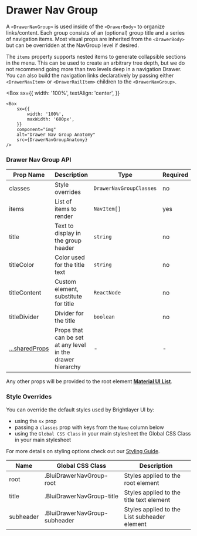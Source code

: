
# Drawer Nav Group

A `<DrawerNavGroup>` is used inside of the `<DrawerBody>` to organize links/content. Each group consists of an (optional) group title and a series of navigation items. Most visual props are inherited from the `<DrawerBody>` but can be overridden at the NavGroup level if desired.

The `items` property supports nested items to generate collapsible sections in the menu. This can be used to create an arbitrary tree depth, but we do not recommend going more than two levels deep in a navigation Drawer. You can also build the navigation links declaratively by passing either `<DrawerNavItem>` or `<DrawerRailItem>` children to the `<DrawerNavGroup>`.

<Box
    sx={{
        width: '100%',
        textAlign: 'center',
    }}
>
    <Box
        sx={{
            width: '100%',
            maxWidth: '600px',
        }}
        component="img"
        alt="Drawer Nav Group Anatomy"
        src={DrawerNavGroupAnatomy}
    />
</Box>

### Drawer Nav Group API

<Box>

| Prop Name                       | Description                                                | Type                    | Required | Default                     |
| ------------------------------- | ---------------------------------------------------------- | ----------------------- | -------- | --------------------------- |
| classes                         | Style overrides                                            | `DrawerNavGroupClasses` | no       |                             |
| items                           | List of items to render                                    | `NavItem[]`             | yes      |                             |
| title                           | Text to display in the group header                        | `string`                | no       |                             |
| titleColor                      | Color used for the title text                              | `string`                | no       | varies for light/dark theme |
| titleContent                    | Custom element, substitute for title                       | `ReactNode`             | no       |                             |
| titleDivider                    | Divider for the title                                      | `boolean`               | no       | true                        |
| [...sharedProps](#shared-props) | Props that can be set at any level in the drawer hierarchy | -                       | -        |                             |

</Box>

Any other props will be provided to the root element [**Material UI List**](https://material-ui.com/api/list/).

### Style Overrides

You can override the default styles used by Brightlayer UI by:

-   using the `sx` prop
-   passing a `classes` prop with keys from the `Name` column below
-   using the `Global CSS Class` in your main stylesheet
    the Global CSS Class in your main stylesheet

For more details on styling options check out our [Styling Guide](https://github.com/brightlayer-ui/react-component-library/tree/master/docs#style-guide).

<Box>

| Name      | Global CSS Class              | Description                                  |
| --------- | ----------------------------- | -------------------------------------------- |
| root      | .BluiDrawerNavGroup-root      | Styles applied to the root element           |
| title     | .BluiDrawerNavGroup-title     | Styles applied to the title text element     |
| subheader | .BluiDrawerNavGroup-subheader | Styles applied to the List subheader element |

</Box>

<SharedProps />
